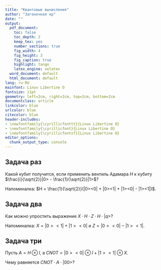 ```yaml
---
title: "Квантовые вычисления"
author: "Загоночная кр"
date: ""
output:
  pdf_document:
    toc: false
    toc_depth: 2
    keep_tex: yes
    number_sections: true
    fig_width: 4
    fig_height: 3
    fig_caption: true
    highlight: tango
    latex_engine: xelatex
  word_document: default
  html_document: default
lang: ru-RU
mainfont: Linux Libertine O
fontsize: 11pt
geometry: left=2cm, right=2cm, top=2cm, bottom=2cm
documentclass: article
linkcolor: blue
urlcolor: blue
citecolor: blue
header-includes:
- \newfontfamily{\cyrillicfonttt}{Linux Libertine O}
- \newfontfamily{\cyrillicfont}{Linux Libertine O}
- \newfontfamily{\cyrillicfontsf}{Linux Libertine O}
editor_options: 
  chunk_output_type: console
---
```


## Задача раз

Какой кубит получится, если применить вентиль Адамара $H$ к кубиту 
$\frac{i}{\sqrt{2}}|0> - \frac{1}{\sqrt{2}}|1>$?

Напоминалка: $H = \frac{1}{\sqrt{2}}(|0><0| + |0><1| + |1><0| - |1><1|)$.

## Задача два

Как можно упростить выражение $X\cdot H \cdot Z \cdot H\cdot |q>$?

Напоминалка: $X = |0><1| + |1><0|$ и $Z = |0><0| - |1><1|$.

## Задача три

Пусть $A = H \otimes I$, а $CNOT = |0><0| \otimes I + |1><1| \otimes X$. 

Чему равняется $CNOT \cdot A \cdot |00>$?





